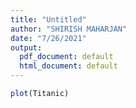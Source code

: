 ```yaml
---
title: "Untitled"
author: "SHIRISH MAHARJAN"
date: "7/26/2021"
output:
  pdf_document: default
  html_document: default
---
```


```r
plot(Titanic)
```


